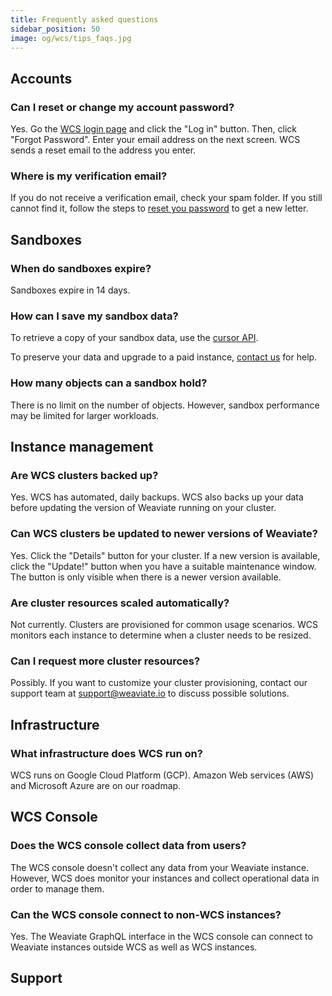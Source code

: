 ```yaml
---
title: Frequently asked questions
sidebar_position: 50
image: og/wcs/tips_faqs.jpg
---
```


## Accounts

### Can I reset or change my account password?

Yes. Go the [WCS login page](https://console.weaviate.cloud/) and click the "Log in" button. Then, click "Forgot Password". Enter your email address on the next screen. WCS sends a reset email to the address you enter.

### Where is my verification email?

If you do not receive a verification email, check your spam folder. If you still cannot find it, follow the steps to [reset you password](./faq.mdx#can-i-reset-or-change-my-account-password) to get a new letter.

## Sandboxes

### When do sandboxes expire?

Sandboxes expire in 14 days.

### How can I save my sandbox data?

To retrieve a copy of your sandbox data, use the [cursor API](/developers/weaviate/api/rest/objects#exhaustive-listing-using-a-cursor-after).

To preserve your data and upgrade to a paid instance, [contact us](mailto:support@weaviate.io) for help.

### How many objects can a sandbox hold?

There is no limit on the number of objects. However, sandbox performance may be limited for larger workloads.

## Instance management

### Are WCS clusters backed up?

Yes. WCS has automated, daily backups. WCS also backs up your data before updating the version of Weaviate running on your cluster.

### Can WCS clusters be updated to newer versions of Weaviate?

Yes. Click the "Details" button for your cluster. If a new version is available, click the "Update!" button when you have a suitable maintenance window. The button is only visible when there is a newer version available. 

### Are cluster resources scaled automatically?

Not currently. Clusters are provisioned for common usage scenarios. WCS monitors each instance to determine when a cluster needs to be resized.

### Can I request more cluster resources?

Possibly. If you want to customize your cluster provisioning, contact our support team at [support@weaviate.io](mailto:support@weaviate.io) to discuss possible solutions.

## Infrastructure

### What infrastructure does WCS run on?

WCS runs on Google Cloud Platform (GCP). Amazon Web services (AWS) and Microsoft Azure are on our roadmap.

## WCS Console

### Does the WCS console collect data from users?

The WCS console doesn't collect any data from your Weaviate instance. However, WCS does monitor your instances and collect operational data in order to manage them. 

### Can the WCS console connect to non-WCS instances?

Yes. The Weaviate GraphQL interface in the WCS console can connect to Weaviate instances outside WCS as well as WCS instances.

## Support


<SupportAndTrouble />
